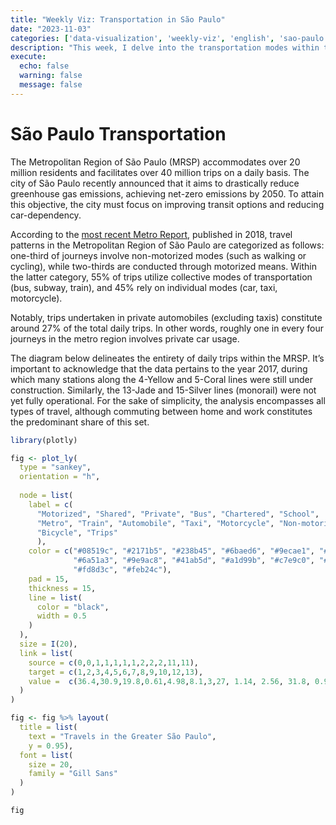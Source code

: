 ```yaml
---
title: "Weekly Viz: Transportation in São Paulo"
date: "2023-11-03"
categories: ['data-visualization', 'weekly-viz', 'english', 'sao-paulo']
description: "This week, I delve into the transportation modes within the Greater São Paulo Region by analyzing data sourced from the Origin Destination Survey. The achievement of recently announced sustainability goals, targeting net-zero emissions by 2050, hinges significantly on transportation choices."
execute: 
  echo: false
  warning: false
  message: false
---
```


# São Paulo Transportation

The Metropolitan Region of São Paulo (MRSP) accommodates over 20 million residents and facilitates over 40 million trips on a daily basis. The city of São Paulo recently announced that it aims to drastically reduce greenhouse gas emissions, achieving net-zero emissions by 2050. To attain this objective, the city must focus on improving transit options and reducing car-dependency.

According to the [most recent Metro Report](https://transparencia.metrosp.com.br/sites/default/files/SÍNTESE_OD2017_ago19.pdf), published in 2018, travel patterns in the Metropolitan Region of São Paulo are categorized as follows: one-third of journeys involve non-motorized modes (such as walking or cycling), while two-thirds are conducted through motorized means. Within the latter category, 55% of trips utilize collective modes of transportation (bus, subway, train), and 45% rely on individual modes (car, taxi, motorcycle).

Notably, trips undertaken in private automobiles (excluding taxis) constitute around 27% of the total daily trips. In other words, roughly one in every four journeys in the metro region involves private car usage.

The diagram below delineates the entirety of daily trips within the MRSP. It's important to acknowledge that the data pertains to the year 2017, during which many stations along the 4-Yellow and 5-Coral lines were still under construction. Similarly, the 13-Jade and 15-Silver lines (monorail) were not yet fully operational. For the sake of simplicity, the analysis encompasses all types of travel, although commuting between home and work constitutes the predominant share of this set.

```r
library(plotly)
```

```r
fig <- plot_ly(
  type = "sankey",
  orientation = "h",
  
  node = list(
    label = c(
      "Motorized", "Shared", "Private", "Bus", "Chartered", "School",
      "Metro", "Train", "Automobile", "Taxi", "Motorcycle", "Non-motorized", "On foot",
      "Bicycle", "Trips"
      ),
    color = c("#08519c", "#2171b5", "#238b45", "#6baed6", "#9ecae1", "#c6dbef",
              "#6a51a3", "#9e9ac8", "#41ab5d", "#a1d99b", "#c7e9c0", "#fc4e2a",
              "#fd8d3c", "#feb24c"),
    pad = 15,
    thickness = 15,
    line = list(
      color = "black",
      width = 0.5
    )
  ),
  size = I(20),
  link = list(
    source = c(0,0,1,1,1,1,1,2,2,2,11,11),
    target = c(1,2,3,4,5,6,7,8,9,10,12,13),
    value =  c(36.4,30.9,19.8,0.61,4.98,8.1,3,27, 1.14, 2.56, 31.8, 0.9)
  )
)

fig <- fig %>% layout(
  title = list(
    text = "Travels in the Greater São Paulo",
    y = 0.95),
  font = list(
    size = 20,
    family = "Gill Sans"
  )
)

fig
```
